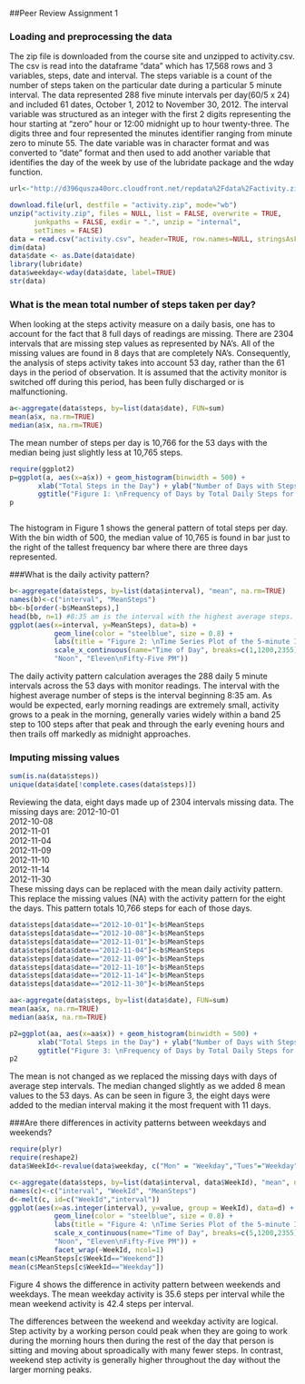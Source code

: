 
##Peer Review Assignment 1

### Loading and preprocessing the data

The zip file is downloaded from the course site and unzipped to activity.csv. The csv is read into the dataframe "data" which has 17,568 rows and 3 variables, steps, date and interval. The steps variable is a count of the number of steps taken on the particular date during a particular 5 minute interval.  The data represented 288 five minute intervals per day(60/5 x 24) and included 61 dates, October 1, 2012 to November 30, 2012. The interval variable was structured as an integer with the first 2 digits representing the hour starting at "zero" hour or 12:00 midnight up to hour twenty-three.  The digits three and four represented the minutes identifier ranging from minute zero to minute 55. The date variable was in character format and was converted to "date" format and then used to add another variable that identifies the day of the week by use of the lubridate package and the wday function. 
```r
url<-"http://d396qusza40orc.cloudfront.net/repdata%2Fdata%2Factivity.zip"

download.file(url, destfile = "activity.zip", mode="wb") 
unzip("activity.zip", files = NULL, list = FALSE, overwrite = TRUE,
      junkpaths = FALSE, exdir = ".", unzip = "internal",
      setTimes = FALSE)
data = read.csv("activity.csv", header=TRUE, row.names=NULL, stringsAsFactors=FALSE)
dim(data)
data$date <- as.Date(data$date)
library(lubridate)
data$weekday<-wday(data$date, label=TRUE)
str(data)
```


### What is the mean total number of steps taken per day?

When looking at the steps activity measure on a daily basis, one has to account for the fact that 8 full days of readings are missing.  There are 2304 intervals that are missing step values as represented by NA's.  All of the missing values are found in 8 days that are completely NA's.  Consequently, the analysis of steps activity takes into account 53 day, rather than the 61 days in the period of observation.  It is assumed that the activity monitor is switched off during this period, has been fully discharged or is malfunctioning.

```r
a<-aggregate(data$steps, by=list(data$date), FUN=sum)
mean(a$x, na.rm=TRUE)
median(a$x, na.rm=TRUE)

```

The mean number of steps per day is 10,766 for the 53 days with the median being just slightly less at 10,765 steps. 
```r
require(ggplot2)
p=ggplot(a, aes(x=a$x)) + geom_histogram(binwidth = 500) +
       xlab("Total Steps in the Day") + ylab("Number of Days with Steps") +
       ggtitle("Figure 1: \nFrequency of Days by Total Daily Steps for All Daily Measurement Intervals\n October 1, 2012 to November 30, 2012")
p



```
The histogram in Figure 1 shows the general pattern of total steps per day. With the bin width of 500, the median value of 10,765 is found in bar just to the right of the tallest frequency bar where there are three days represented. 

###What is the daily activity pattern?
```r
b<-aggregate(data$steps, by=list(data$interval), "mean", na.rm=TRUE)
names(b)<-c("interval", "MeanSteps")
bb<-b[order(-b$MeanSteps),]
head(bb, n=1) #8:35 am is the interval with the highest average steps. 
ggplot(aes(x=interval, y=MeanSteps), data=b) + 
           geom_line(color = "steelblue", size = 0.8) + 
           labs(title = "Figure 2: \nTime Series Plot of the 5-minute Intervals Steps Registered \n Between September 1, 2012 and October 30, 2012", y="Mean Steps per Interval") + 
           scale_x_continuous(name="Time of Day", breaks=c(1,1200,2355), labels=c("Midnight",
           "Noon", "Eleven\nFifty-Five PM"))

```
The daily activity pattern calculation averages the 288 daily 5 minute intervals across the 53 days with monitor readings.  The interval with the highest average number of steps is the interval beginning 8:35 am.  As would be expected, early morning readings are extremely small, activity grows to a peak in the morning, generally varies widely within a band 25 step to 100 steps after that peak and through the early evening hours and then trails off markedly as midnight approaches.



### Imputing missing values

```r
sum(is.na(data$steps))
unique(data$date[!complete.cases(data$steps)])
```
Reviewing the data, eight days made up of 2304 intervals missing data.  The missing days are: 
2012-10-01  
2012-10-08  
2012-11-01  
2012-11-04  
2012-11-09  
2012-11-10  
2012-11-14  
2012-11-30  
These missing days can be replaced with the mean daily activity pattern. This replace the missing values (NA) with the activity pattern for the eight the days. This pattern totals 10,766 steps for each of those days. 


```r
data$steps[data$date=="2012-10-01"]<-b$MeanSteps
data$steps[data$date=="2012-10-08"]<-b$MeanSteps
data$steps[data$date=="2012-11-01"]<-b$MeanSteps
data$steps[data$date=="2012-11-04"]<-b$MeanSteps
data$steps[data$date=="2012-11-09"]<-b$MeanSteps
data$steps[data$date=="2012-11-10"]<-b$MeanSteps
data$steps[data$date=="2012-11-14"]<-b$MeanSteps
data$steps[data$date=="2012-11-30"]<-b$MeanSteps


```


```r
aa<-aggregate(data$steps, by=list(data$date), FUN=sum)
mean(aa$x, na.rm=TRUE)
median(aa$x, na.rm=TRUE)

p2=ggplot(aa, aes(x=aa$x)) + geom_histogram(binwidth = 500) +
       xlab("Total Steps in the Day") + ylab("Number of Days with Steps") +
       ggtitle("Figure 3: \nFrequency of Days by Total Daily Steps for All Daily Measurement Intervals\n After Imputing Average Daily Pattern")
p2


```
The mean is not changed as we replaced the missing days with days of average step intervals.  The median changed slightly as we added 8 mean values to the 53 days.  As can be seen in figure 3, the eight days were added to the median interval making it the most frequent with 11 days. 




###Are there differences in activity patterns between weekdays and weekends?
```r
require(plyr)
require(reshape2)
data$WeekId<-revalue(data$weekday, c("Mon" = "Weekday","Tues"="Weekday","Wed"="Weekday","Thurs"="Weekday","Fri"= "Weekday", "Sun"= "Weekend", "Sat" = "Weekend"))

c<-aggregate(data$steps, by=list(data$interval, data$WeekId), "mean", na.rm=TRUE)
names(c)<-c("interval", "WeekId", "MeanSteps")
d<-melt(c, id=c("WeekId","interval"))
ggplot(aes(x=as.integer(interval), y=value, group = WeekId), data=d) + 
           geom_line(color = "steelblue", size = 0.8) + 
           labs(title = "Figure 4: \nTime Series Plot of the 5-minute Intervals Steps Registered \n Between September 1, 2012 and October 30, 2012", y= "Mean Steps per Interval") + 
           scale_x_continuous(name="Time of Day", breaks=c(5,1200,2355), labels=c("Midnight",
           "Noon", "Eleven\nFifty-Five PM")) +
           facet_wrap(~WeekId, ncol=1) 
mean(c$MeanSteps[c$WeekId=="Weekend"])
mean(c$MeanSteps[c$WeekId=="Weekday"])

```

Figure 4 shows the difference in activity pattern between weekends and weekdays.  The mean weekday activity is 35.6 steps per interval while the mean weekend activity is 42.4 steps per interval.  

The differences between the weekend and weekday activity are logical.  Step activity by a working person could peak when they are going to work during the morning hours then during the rest of the day that person is sitting and moving about sproadically with many fewer steps.  In contrast, weekend step activity is generally higher throughout the day without the larger morning peaks.




